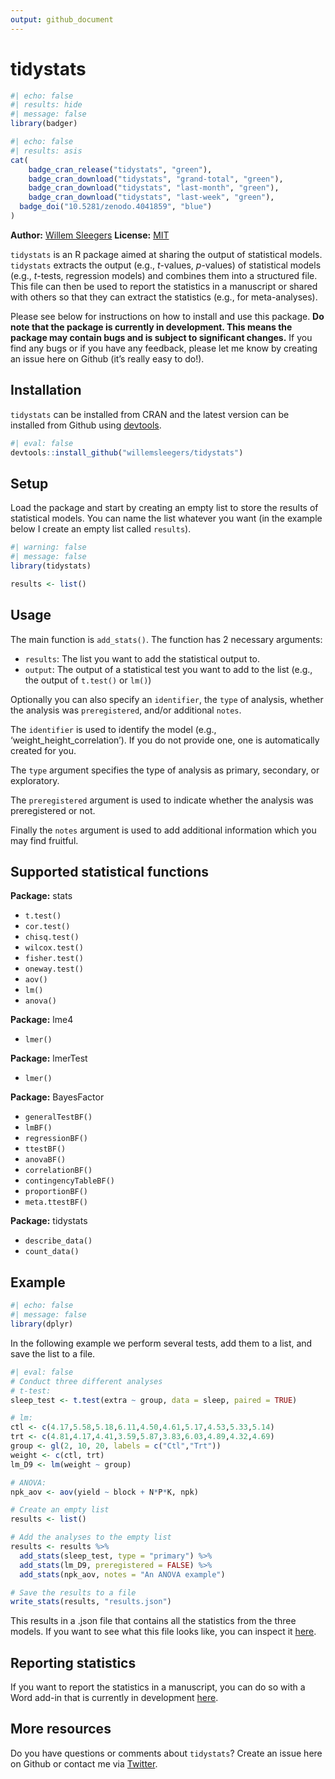 ```yaml
---
output: github_document
---
```


<!-- README.md is generated from README.Rmd. Please edit that file -->

# tidystats

<!-- badges: start -->
```r
#| echo: false
#| results: hide
#| message: false
library(badger)
```

```r
#| echo: false
#| results: asis
cat(
	badge_cran_release("tidystats", "green"),
	badge_cran_download("tidystats", "grand-total", "green"),
	badge_cran_download("tidystats", "last-month", "green"),
	badge_cran_download("tidystats", "last-week", "green"),
  badge_doi("10.5281/zenodo.4041859", "blue")
)
```
<!-- badges: end -->

**Author:** [Willem Sleegers](https://www.willemsleegers.com/)
**License:** [MIT](https://opensource.org/licenses/MIT)

`tidystats` is an R package aimed at sharing the output of statistical models. `tidystats` extracts the output (e.g., *t*-values, *p*-values) of statistical models (e.g., *t*-tests, regression models) and combines them into a structured file. This file can then be used to report the statistics in a manuscript or shared with others so that they can extract the statistics (e.g., for meta-analyses).

Please see below for instructions on how to install and use this package. **Do note that the package is currently in development. This means the package may contain bugs and is subject to significant changes.** If you find any bugs or if you have any feedback, please let me know by creating an issue here on Github (it's really easy to do!).

## Installation

`tidystats` can be installed from CRAN and the latest version can be installed from Github using [devtools](https://github.com/r-lib/devtools). 

```r
#| eval: false
devtools::install_github("willemsleegers/tidystats")
```

## Setup

Load the package and start by creating an empty list to store the results of statistical models. You can name the list whatever you want (in the example below I create an empty list called `results`).

```r
#| warning: false
#| message: false
library(tidystats)

results <- list()
```

## Usage

The main function is `add_stats()`. The function has 2 necessary arguments:

- `results`: The list you want to add the statistical output to.
- `output`: The output of a statistical test you want to add to the list (e.g., the output of `t.test()` or `lm()`)

Optionally you can also specify an `identifier`, the `type` of analysis, whether the analysis was `preregistered`, and/or additional `notes`.  

The `identifier` is used to identify the model (e.g., 'weight_height_correlation'). If you do not provide one, one is automatically created for you.

The `type` argument specifies the type of analysis as primary, secondary, or exploratory.

The `preregistered` argument is used to indicate whether the analysis was preregistered or not.

Finally the `notes` argument is used to add additional information which you may find fruitful.

## Supported statistical functions

**Package:** stats

- `t.test()`
- `cor.test()`
- `chisq.test()`
- `wilcox.test()`
- `fisher.test()`
- `oneway.test()`
- `aov()`
- `lm()`
- `anova()`

**Package:** lme4

- `lmer()`

**Package:** lmerTest

- `lmer()`

**Package:** BayesFactor

- `generalTestBF()`
- `lmBF()`
- `regressionBF()`
- `ttestBF()`
- `anovaBF()`
- `correlationBF()`
- `contingencyTableBF()`
- `proportionBF()`
- `meta.ttestBF()`

**Package:** tidystats

- `describe_data()`
- `count_data()`

## Example

```r
#| echo: false
#| message: false
library(dplyr)
```

In the following example we perform several tests, add them to a list, and save the list to a file.

```r
#| eval: false
# Conduct three different analyses
# t-test:
sleep_test <- t.test(extra ~ group, data = sleep, paired = TRUE)

# lm:
ctl <- c(4.17,5.58,5.18,6.11,4.50,4.61,5.17,4.53,5.33,5.14)
trt <- c(4.81,4.17,4.41,3.59,5.87,3.83,6.03,4.89,4.32,4.69)
group <- gl(2, 10, 20, labels = c("Ctl","Trt"))
weight <- c(ctl, trt)
lm_D9 <- lm(weight ~ group)

# ANOVA:
npk_aov <- aov(yield ~ block + N*P*K, npk)

# Create an empty list
results <- list()

# Add the analyses to the empty list
results <- results %>%
  add_stats(sleep_test, type = "primary") %>%
  add_stats(lm_D9, preregistered = FALSE) %>%
  add_stats(npk_aov, notes = "An ANOVA example")

# Save the results to a file
write_stats(results, "results.json")
```

This results in a .json file that contains all the statistics from the three models. If you want to see what this file looks like, you can inspect it [here](https://github.com/WillemSleegers/tidystats/blob/master/inst/results.json).

## Reporting statistics

If you want to report the statistics in a manuscript, you can do so with a Word add-in that is currently in development [here](https://github.com/WillemSleegers/tidystats-Word-add-in).

## More resources

Do you have questions or comments about `tidystats`? Create an issue here on Github or contact me via [Twitter](https://twitter.com/willemsleegers).